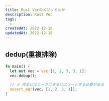 ```yaml
---
title: Rust Vecのメソッドとか
description: Rust Vec
tags:
  -
createdAt: 2022-12-18
updatedAt: 2022-12-18
---
```


## dedup(重複排除)

```rs main.rs
fn main() {
  let mut vec = vec![1, 2, 3, 3, 1];
  vec.debup();

  // ※ 完全にユニークにするにはソートする必要がある
  assert_eq!(vec, [1, 2, 3, 1]);
}
```
